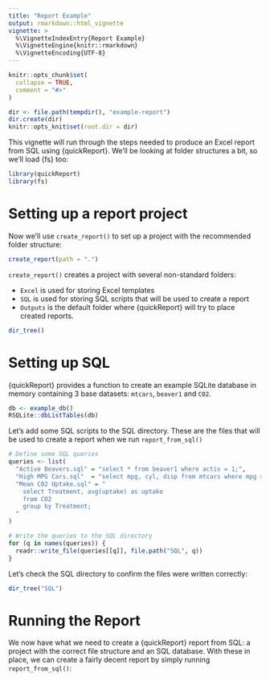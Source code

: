 ```yaml
---
title: "Report Example"
output: rmarkdown::html_vignette
vignette: >
  %\VignetteIndexEntry{Report Example}
  %\VignetteEngine{knitr::rmarkdown}
  %\VignetteEncoding{UTF-8}
---
```


```r
knitr::opts_chunk$set(
  collapse = TRUE,
  comment = "#>"
)

dir <- file.path(tempdir(), "example-report")
dir.create(dir)
knitr::opts_knit$set(root.dir = dir)
```

This vignette will run through the steps needed to produce an Excel report from 
SQL using {quickReport}. We'll be looking at folder structures a bit, so we'll
load {fs} too:
```r
library(quickReport)
library(fs)
```

# Setting up a report project
Now we'll use `create_report()` to set up a project with the recommended folder
structure:
```r
create_report(path = ".")
```

`create_report()` creates a project with several non-standard folders:

- `Excel` is used for storing Excel templates
- `SQL` is used for storing SQL scripts that will be used to create a report
- `Outputs` is the default folder where {quickReport} will try to place created
reports.

```r
dir_tree()
```

# Setting up SQL
{quickReport} provides a function to create an example SQLite database in memory
containing 3 base datasets: `mtcars`, `beaver1` and `C02`.
```r
db <- example_db()
RSQLite::dbListTables(db)
```

Let's add some SQL scripts to the SQL directory. These are the files that will 
be used to create a report when we run `report_from_sql()`
```r
# Define some SQL queries
queries <- list(
  "Active Beavers.sql" = "select * from beaver1 where activ = 1;",
  "High MPG Cars.sql"  = "select mpg, cyl, disp from mtcars where mpg >= 30;",
  "Mean C02 Uptake.sql" = "
    select Treatment, avg(uptake) as uptake
    from CO2
    group by Treatment;
  "
)

# Write the queries to the SQL directory
for (q in names(queries)) {
  readr::write_file(queries[[q]], file.path("SQL", q))
}
```

Let's check the SQL directory to confirm the files were written correctly:
```r
dir_tree("SQL")
```

# Running the Report
We now have what we need to create a {quickReport} report from SQL: a
project with the correct file structure and an SQL database. With these in
place, we can create a fairly decent report by simply running
`report_from_sql()`:
<!--
```r
report_1 <- nice_filename(dir = "Outputs")
report_from_sql(report_1, sql_connection = db, file_template = NULL)
```

We can see that a file ``r report_1`` has been created. Let's check the report
to see what's been written on each sheet. Notice that the sheets have been 
given the same names as our SQL scripts:
```r
read_worksheets(report_1)[-1]
```

# Using Transformers
{quickReport} allows the use of 'transformer' functions when producing a report.
These can be very useful when reporting from SQL, as many manipulations are much
easier to do using R code instead of SQL. Let's rerun the report, but this time 
we'll apply some transformers too:
```r
library(dplyr, warn.conflicts = FALSE)

# 'High MPG Cars' gets its own transformer that adds an extra column, while 
# the unnamed function will be applied to all other datasets
transformers <- list(
  "High MPG Cars" = function(data) data %>% mutate(best_mpg = mpg == max(mpg)),
  function(data) data %>% mutate(across(where(is.numeric), round))
)

# Generate a second report using transformations
report_2 <- nice_filename(dir = "Outputs")
report_from_sql(
  report_2, sql_connection = db, transformers = transformers, 
  file_template = NULL
)
```

Looking at this second report, (conveniently named ``r report_2``), we can 
confirm that the transformations have been applied:
```r
read_worksheets(report_2)[-1]
```

-->